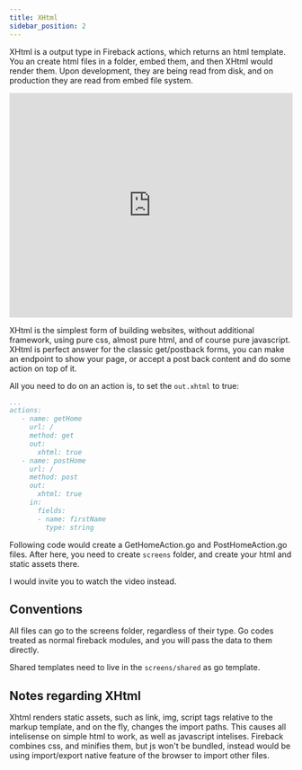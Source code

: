 ```yaml
---
title: XHtml
sidebar_position: 2
---
```


XHtml is a output type in Fireback actions, which returns an html template.
You an create html files in a folder, embed them, and then XHtml would render them.
Upon development, they are being read from disk, and on production they are read from embed file system.

<iframe width="100%" height="400" src="https://www.youtube.com/embed/jEgbZGyhMNw?si=cLadVcAhNo7jtRQ9" title="YouTube video player" frameborder="0" allow="accelerometer; autoplay; clipboard-write; encrypted-media; gyroscope; picture-in-picture; web-share" referrerpolicy="strict-origin-when-cross-origin" allowfullscreen></iframe>


XHtml is the simplest form of building websites, without additional framework, using pure css, almost pure html,
and of course pure javascript. XHtml is perfect answer for the classic get/postback forms, you can make an endpoint to show your page,
or accept a post back content and do some action on top of it.

All you need to do on an action is, to set the `out.xhtml` to true:


```yaml
...
actions:
   - name: getHome
     url: /
     method: get
     out:
       xhtml: true
   - name: postHome
     url: /
     method: post
     out:
       xhtml: true
     in:
       fields:
       - name: firstName
         type: string

```

Following code would create a GetHomeAction.go and PostHomeAction.go files.
After here, you need to create `screens` folder, and create your html and static assets there.

I would invite you to watch the video instead.

## Conventions

All files can go to the screens folder, regardless of their type. Go codes treated as normal fireback modules,
and you will pass the data to them directly.

Shared templates need to live in the `screens/shared` as go template.


## Notes regarding XHtml

Xhtml renders static assets, such as link, img, script tags relative to the markup template, and on the fly,
changes the import paths. This causes all intelisense on simple html to work, as well as javascript intelises.
Fireback combines css, and minifies them, but js won't be bundled, instead would be using import/export native feature
of the browser to import other files.
